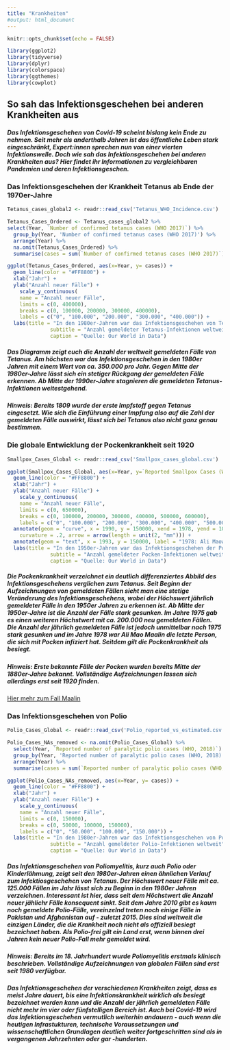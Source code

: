 ```yaml
---
title: "Krankheiten"
#output: html_document
---
```


```r
knitr::opts_chunk$set(echo = FALSE)

library(ggplot2)
library(tidyverse)
library(dplyr)
library(colorspace)
library(ggthemes)
library(cowplot)
```

## So sah das Infektionsgeschehen bei anderen Krankheiten aus 

##### Das Infektionsgeschehen von Covid-19 scheint bislang kein Ende zu nehmen. Seit mehr als anderthalb Jahren ist das öffentliche Leben stark eingeschränkt, Expert:innen sprechen nun von einer vierten Infektionswelle. Doch wie sah das Infektionsgeschehen bei anderen Krankheiten aus? Hier findet ihr Informationen zu vergleichbaren Pandemien und deren Infektionsgeschen.

### Das Infektionsgeschehen der Krankheit Tetanus ab Ende der 1970er-Jahre

```r
Tetanus_cases_global2 <- readr::read_csv('Tetanus_WHO_Incidence.csv')

Tetanus_Cases_Ordered <- Tetanus_cases_global2 %>%  
select(Year, `Number of confirmed tetanus cases (WHO 2017)`) %>%
  group_by(Year, 'Number of confirmed tetanus cases (WHO 2017)') %>%
  arrange(Year) %>%
  na.omit(Tetanus_Cases_Ordered) %>%
  summarise(cases = sum(`Number of confirmed tetanus cases (WHO 2017)`))

ggplot(Tetanus_Cases_Ordered, aes(x=Year, y= cases)) +
  geom_line(color = "#FF8800") +
  xlab("Jahr") +
  ylab("Anzahl neuer Fälle") +
    scale_y_continuous(
    name = "Anzahl neuer Fälle",
    limits = c(0, 400000),
    breaks = c(0, 100000, 200000, 300000, 400000),
    labels = c("0", "100.000", "200.000", "300.000", "400.000")) +
  labs(title = "In den 1980er-Jahren war das Infektionsgeschehen von Tetanus\nam höchsten. Auch heute treten noch Fälle auf",
              subtitle = "Anzahl gemeldeter Tetanus-Infektionen weltweit",
              caption = "Quelle: Our World in Data")
```

##### Das Diagramm zeigt euch die Anzahl der weltweit gemeldeten Fälle von Tetanus. Am höchsten war das Infektionsgeschehen in den 1980er Jahren mit einem Wert von ca. 350.000 pro Jahr. Gegen Mitte der 1980er-Jahre lässt sich ein stetiger Rückgang der gemeldeten Fälle erkennen. Ab Mitte der 1990er-Jahre stagnieren die gemeldeten Tetanus-Infektionen weitestgehend.
##### Hinweis: Bereits 1809 wurde der erste Impfstoff gegen Tetanus eingesetzt. Wie sich die Einführung einer Impfung also auf die Zahl der gemeldeten Fälle auswirkt, lässt sich bei Tetanus also nicht ganz genau bestimmen.

### Die globale Entwicklung der Pockenkrankheit seit 1920

```r
Smallpox_Cases_Global <- readr::read_csv('Smallpox_cases_global.csv')

ggplot(Smallpox_Cases_Global, aes(x=Year, y=`Reported Smallpox Cases (WHO, 2011)`)) +
  geom_line(color = "#FF8800") +
  xlab("Jahr") +
  ylab("Anzahl neuer Fälle") +
    scale_y_continuous(
    name = "Anzahl neuer Fälle",
    limits = c(0, 650000),
    breaks = c(0, 100000, 200000, 300000, 400000, 500000, 600000),
    labels = c("0", "100.000", "200.000", "300.000", "400.000", "500.000", "600.000")) +
  annotate(geom = "curve", x = 1990, y = 150000, xend = 1978, yend = 10000, 
    curvature = .2, arrow = arrow(length = unit(2, "mm"))) +
  annotate(geom = "text", x = 1993, y = 150000, label = "1978: Ali Maow Maalin\nist die letzte Person,\ndie sich mit Pocken\ninfiziert.", hjust = "left") +
  labs(title = "In den 1950er-Jahren war das Infektionsgeschehen der Pocken\nam höchsten. Ende der 1970er-Jahre wurde die Krankheit besiegt",
              subtitle = "Anzahl gemeldeter Pocken-Infektionen weltweit",
              caption = "Quelle: Our World in Data")

```

##### Die Pockenkrankheit verzeichnet ein deutlich differenziertes Abbild des Infektionsgeschehens verglichen zum Tetanus. Seit Beginn der Aufzeichnungen von gemeldeten Fällen sieht man eine stetige Veränderung des Infektionsgeschehens, wobei der Höchswert jährlich gemeldeter Fälle in den 1950er Jahren zu erkennen ist. Ab Mitte der 1950er-Jahre ist die Anzahl der Fälle stark gesunken. Im Jahre 1975 gab es einen weiteren Höchstwert mit ca. 200.000 neu gemeldeten Fällen. Die Anzahl der jährlich gemeldeten Fälle ist jedoch unmittelbar nach 1975 stark gesunken und im Jahre 1978 war Ali Mao Maalin die letzte Person, die sich mit Pocken infiziert hat. Seitdem gilt die Pockenkrankheit als besiegt.
##### Hinweis: Erste bekannte Fälle der Pocken wurden bereits Mitte der 1880er-Jahre bekannt. Vollständige Aufzeichnungen lassen sich allerdings erst seit 1920 finden.

[Hier mehr zum Fall Maalin](https://en.wikipedia.org/wiki/Ali_Maow_Maalin#Maalin's_case) 

### Das Infektionsgeschehen von Polio 

```r
Polio_Cases_Global <- readr::read_csv('Polio_reported_vs_estimated.csv')

Polio_Cases_NAs_removed <- na.omit(Polio_Cases_Global) %>%
  select(Year, `Reported number of paralytic polio cases (WHO, 2018)`) %>%
  group_by(Year, 'Reported number of paralytic polio cases (WHO, 2018)') %>%
  arrange(Year) %>%
  summarise(cases = sum(`Reported number of paralytic polio cases (WHO, 2018)`))

ggplot(Polio_Cases_NAs_removed, aes(x=Year, y= cases)) +
  geom_line(color = "#FF8800") +
  xlab("Jahr") +
  ylab("Anzahl neuer Fälle") +
    scale_y_continuous(
    name = "Anzahl neuer Fälle",
    limits = c(0, 150000),
    breaks = c(0, 50000, 100000, 150000),
    labels = c("0", "50.000", "100.000", "150.000")) +
  labs(title = "In den 1980er-Jahren war das Infektionsgeschehen von Polio\nam höchsten. Die letzten bekannten Fälle traten in Pakistan und Afghanistan auf.",
              subtitle = "Anzahl gemeldeter Polio-Infektionen weltweit",
              caption = "Quelle: Our World in Data")

```

##### Das Infektionsgeschehen von Poliomyelitis, kurz auch Polio oder Kinderlähmung, zeigt seit den 1980er-Jahren einen ähnlichen Verlauf zum Infektiosgeschehen von Tetanus. Der Höchswert neuer Fälle mit ca. 125.000 Fällen im Jahr lässt sich zu Beginn in den 1980er Jahren verzeichnen. Interessant ist hier, dass seit dem Höchstwert die Anzahl neuer jählichr Fälle konsequent sinkt. Seit dem Jahre 2010 gibt es kaum noch gemeldete Polio-Fälle, vereinzelnd treten noch einige Fälle in Pakistan und Afghanistan auf - zuletzt 2015. Dies sind weltweit die einzigen Länder, die die Krankheit noch nicht als offiziell besiegt bezeichnet haben. Als Polio-frei gilt ein Land erst, wenn binnen drei Jahren kein neuer Polio-Fall mehr gemeldet wird.
##### Hinweis: Bereits im 18. Jahrhundert wurde Poliomyelitis erstmals klinisch beschrieben. Vollständige Aufzeichnungen von globalen Fällen sind erst seit 1980 verfügbar.  

##### Das Infektionsgeschehen der verschiedenen Krankheiten zeigt, dass es meist Jahre dauert, bis eine Infektionskrankheit wirklich als besiegt bezeichnet werden kann und die Anzahl der jährlich gemeldeten Fälle nicht mehr im vier oder fünfstelligen Bereich ist. Auch bei Covid-19 wird das Infektionsgeschehen vermutlich weiterhin andauern - auch wenn die heutigen Infrastukturen, technische Voraussetzungen und wissenschaftlichen Grundlagen deutlich weiter fortgeschritten sind als in vergangenen Jahrzehnten oder gar -hunderten.
